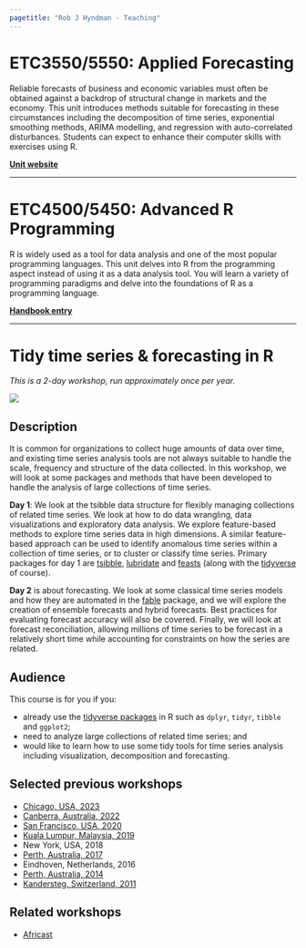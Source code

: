 ```yaml
---
pagetitle: "Rob J Hyndman - Teaching"
---
```


# ETC3550/5550: Applied Forecasting

Reliable forecasts of business and economic variables must often be obtained against a backdrop of structural change in markets and the economy. This unit introduces methods suitable for forecasting in these circumstances including the decomposition of time series, exponential smoothing methods, ARIMA modelling, and regression with auto-correlated disturbances. Students can expect to enhance their computer skills with exercises using R.

**[Unit website](https://af.numbat.space)**

* * *

# ETC4500/5450: Advanced R Programming

R is widely used as a tool for data analysis and one of the most popular programming languages. This unit delves into R from the programming aspect instead of using it as a data analysis tool. You will learn a variety of programming paradigms and delve into the foundations of R as a programming language.

**[Handbook entry](https://handbook.monash.edu/current/units/ETC4500)**

* * *

# Tidy time series & forecasting in R

*This is a 2-day workshop, run approximately once per year.*

[![](/img/tidyverts.png)](https://tidyverts.org)

## Description

It is common for organizations to collect huge amounts of data over time, and existing time series analysis tools are not always suitable to handle the scale, frequency and structure of the data collected. In this workshop, we will look at some packages and methods that have been developed to handle the analysis of large collections of time series.

**Day 1**: We look at the tsibble data structure for flexibly managing collections of related time series. We look at how to do data wrangling, data visualizations and exploratory data analysis. We explore feature-based methods to explore time series data in high dimensions. A similar feature-based approach can be used to identify anomalous time series within a collection of time series, or to cluster or classify time series. Primary packages for day 1 are [tsibble](https://cran.r-project.org/package=tsibble), [lubridate](https://cran.r-project.org/package=lubridate) and [feasts](https://cran.r-project.org/package=feasts) (along with the [tidyverse](http://tidyverse.org) of course).

**Day 2** is about forecasting. We look at some classical time series models and how they are automated in the [fable](https://cran.r-project.org/package=fable) package, and we will explore the creation of ensemble forecasts and hybrid forecasts. Best practices for evaluating forecast accuracy will also be covered. Finally, we will look at forecast reconciliation, allowing millions of time series to be forecast in a relatively short time while accounting for constraints on how the series are related.

## Audience

This course is for you if you:

* already use the [tidyverse packages](https://tidyverse.org) in R such as `dplyr`, `tidyr`, `tibble` and `ggplot2`;
* need to analyze large collections of related time series; and
* would like to learn how to use some tidy tools for time series analysis including visualization, decomposition and forecasting.

## Selected previous workshops

* [Chicago, USA, 2023](https://posit-conf-2023.github.io/forecasting/)
* [Canberra, Australia, 2022](https://robjhyndman.com/seminars/workshop2022.html)
* [San Francisco, USA, 2020](http://robjhyndman.com/workshop2020/)
* [Kuala Lumpur, Malaysia, 2019](https://robjhyndman.com/seminars/isi2019workshop/)
* New York, USA, 2018
* [Perth, Australia, 2017](https://robjhyndman.com/hyndsight/forecasting-workshop-perth/)
* Eindhoven, Netherlands, 2016
* [Perth, Australia, 2014](https://robjhyndman.com/seminars/uwa/)
* [Kandersteg, Switzerland, 2011](https://robjhyndman.com/hyndsight/swissworkshop2011/)

## Related workshops

* [Africast](https://workshop.f4sg.org/africast/)
